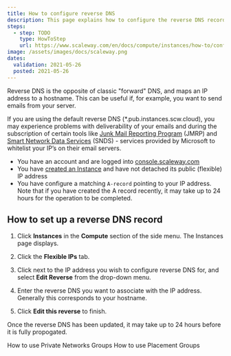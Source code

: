 ```yaml
---
title: How to configure reverse DNS
description: This page explains how to configure the reverse DNS record of your Instance
steps:
  - step: TODO
    type: HowToStep
    url: https://www.scaleway.com/en/docs/compute/instances/how-to/configure-reverse-dns/
image: /assets/images/docs/scaleway.png
dates:
  validation: 2021-05-26
  posted: 2021-05-26
---
```


Reverse DNS is the opposite of classic "forward" DNS, and maps an IP address to a hostname. This can be useful if, for example, you want to send emails from your server.

<Message type="important">

  If you are using the default reverse DNS (*.pub.instances.scw.cloud), you may experience problems with deliverability of your emails and during the subscription of certain tools like [Junk Mail Reporting Program](https://postmaster.live.com/snds/JMRP.aspx.) (JMRP) and [Smart Network Data Services](https://sendersupport.olc.protection.outlook.com/snds/FAQ.aspx#WhatIsSNDS) (SNDS) - services provided by Microsoft to whitelist your IP’s on their email servers.

</Message>

<Message type="requirement">

  - You have an account and are logged into [console.scaleway.com](https://console.scaleway.com) 
  - You have [created an Instance](/compute/instances/how-to/create-an-instance/) and have not detached its public (flexible) IP address
  - You have configure a matching `A-record` pointing to your IP address. Note that if you have created the A record recently, it may take up to 24 hours for the operation to be completed.

</Message>

## How to set up a reverse DNS record

1. Click **Instances** in the **Compute** section of the side menu. The Instances page displays.

2. Click the **Flexible IPs** tab.

3. Click <Icon name="more" /> next to the IP address you wish to configure reverse DNS for, and select **Edit Reverse** from the drop-down menu.

  <Lightbox src="scaleway-edit-reverse.png" alt=""/>

4. Enter the reverse DNS you want to associate with the IP address. Generally this corresponds to your hostname. 

  <Lightbox src="scaleway-edit-reverse-popup.png" alt=""/>

5. Click **Edit this reverse** to finish.

<Message type="note">

  Once the reverse DNS has been updated, it may take up to 24 hours before it is fully propogated.

</Message>

<Navigation title="See Also">
  <PreviousButton to="/compute/instances/how-to/use-private-networks/">How to use Private Networks Groups</PreviousButton>
  <NextButton to="/compute/instances/how-to/use-placement-groups/">How to use Placement Groups</NextButton>
</Navigation>
